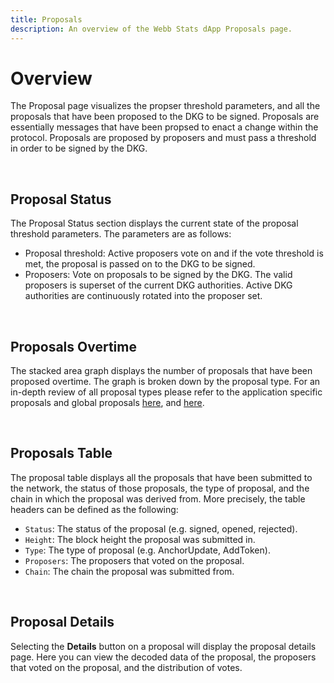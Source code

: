 ```yaml
---
title: Proposals
description: An overview of the Webb Stats dApp Proposals page.
---
```



# Overview

The Proposal page visualizes the propser threshold parameters, and all the proposals that have been proposed to the DKG to be signed. Proposals are
essentially messages that have been propsed to enact a change within the protocol. Proposals are proposed by proposers and must pass a threshold in
order to be signed by the DKG.

<br />
<ProposalsPage />

## Proposal Status

The Proposal Status section displays the current state of the proposal threshold parameters. The parameters are as follows:

- Proposal threshold: Active proposers vote on and if the vote threshold is met, the proposal is passed on to the DKG to be signed.
- Proposers: Vote on proposals to be signed by the DKG. The valid proposers is superset of the current DKG authorities. Active DKG authorities are continuously rotated into the proposer set.

<br />
<ProposalStatus />

## Proposals Overtime

The stacked area graph displays the number of proposals that have been proposed overtime. The graph is broken down by the proposal type. For an in-depth review of
all proposal types please refer to the application specific proposals and global proposals [here](/docs/protocols/asset-transfer/governance-proposals), and [here](/docs/protocols/dkg/governance/proposals).

<br />
<ProposalsChart />

## Proposals Table

The proposal table displays all the proposals that have been submitted to the network, the status of those proposals, the type of
proposal, and the chain in which the proposal was derived from. More precisely,
the table headers can be defined as the following:

- `Status`: The status of the proposal (e.g. signed, opened, rejected).
- `Height`: The block height the proposal was submitted in.
- `Type`: The type of proposal (e.g. AnchorUpdate, AddToken).
- `Proposers`: The proposers that voted on the proposal.
- `Chain`: The chain the proposal was submitted from.

<br />
<ProposalsTable />

## Proposal Details

Selecting the **Details** button on a proposal will display the proposal details page. Here you can view the decoded
data of the proposal, the proposers that voted on the proposal, and the distribution of votes.

<br />
<ProposalsDetailsPage />
